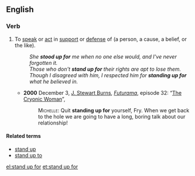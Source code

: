 ==English==

===Verb===
{{en-verb|inf=to [[stand up]] [[for]]|stands up for|standing up for|stood up for}}

# {{transitive}} To [[speak]] or [[act]] in [[support]] or [[defense]] of (a person, a cause, a belief, or the like).
#: ''She '''stood up for''' me when no one else would, and I've never forgotten it.''
#: ''Those who don't '''stand up for''' their rights are apt to lose them.''
#: ''Though I disagreed with him, I respected him for '''standing up for''' what he believed in.''
#* '''2000''' December 3, [[w:J. Stewart Burns|J. Stewart Burns]], ''[[w:Futurama|Futurama]]'', episode 32: “[[w:The Cryonic Woman|The Cryonic Woman]]”,
#*: <span style="font-variant:small-caps">Michelle:</span> Quit '''standing up for''' yourself, Fry. When we get back to the hole we are going to have a long, boring talk about our relationship!

====Related terms====
* [[stand up]]
* [[stand up to]]

[[el:stand up for]]
[[et:stand up for]]